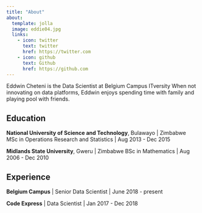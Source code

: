 ```yaml
---
title: "About"
about:
  template: jolla
  image: eddie04.jpg
  links:
    - icon: twitter
      text: twitter
      href: https://twitter.com
    - icon: github
      text: Github
      href: https://github.com
---
```


Eddwin Cheteni is the Data Scientist at Belgium Campus ITversity When not innovating on data platforms, Eddwin enjoys spending time with family and playing pool with friends.

## Education

**National University of Science and Technology**, Bulawayo \| Zimbabwe MSc in Operations Research and Statistics \| Aug 2013 - Dec 2015

**Midlands State University**, Gweru \| Zimbabwe BSc in Mathematics \| Aug 2006 - Dec 2010

## Experience

**Belgium Campus** \| Senior Data Scientist \| June 2018 - present

**Code Express** \| Data Scientist \| Jan 2017 - Dec 2018
